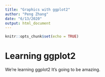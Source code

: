 ```yaml
---
title: "Graphics with ggplot2"
author: "Peng Zhang"
date: "6/13/2020"
output: html_document
---
```


```r
knitr::opts_chunk$set(echo = TRUE)
```

# Learning ggplot2

We're learning ggplot2 It's going to be amazing. 